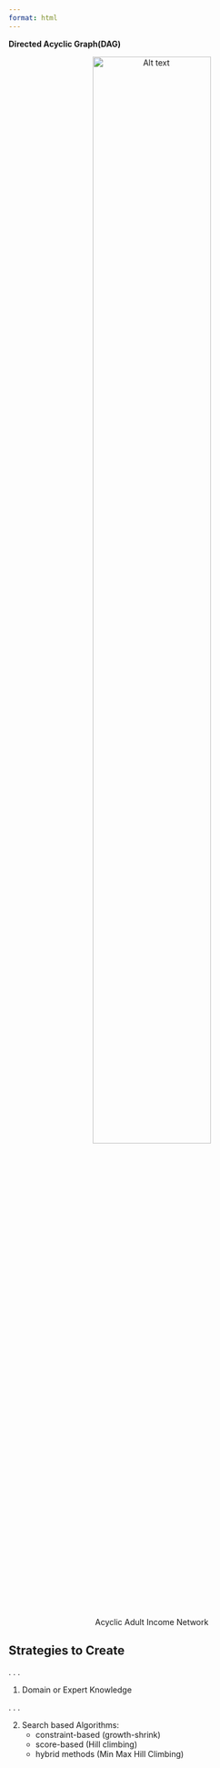 ```yaml
---
format: html
---
```


__Directed Acyclic Graph(DAG)__ 

<figure style="text-align: center;">

<img src="img/DAG_income.png" alt="Alt text" style="display: block; margin: 0 auto; width: 70%;"/>

<figcaption>Acyclic Adult Income Network</figcaption>

</figure>

## Strategies to Create

. . . 

1.	Domain or Expert Knowledge

. . . 

2.	Search based Algorithms:
    - constraint-based (growth-shrink)
    - score-based (Hill climbing)
    - hybrid methods (Min Max Hill Climbing)